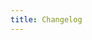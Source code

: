 ```yaml
---
title: Changelog
---
```


<!-- Docusaurus has a few open issues with mdx and the TOC where the TOC doesn't parse/display dynamically like below without scanning the markdown directly. So we use the workaround noted here for now https://github.com/facebook/docusaurus/pull/5331 -->


<Changelog />

